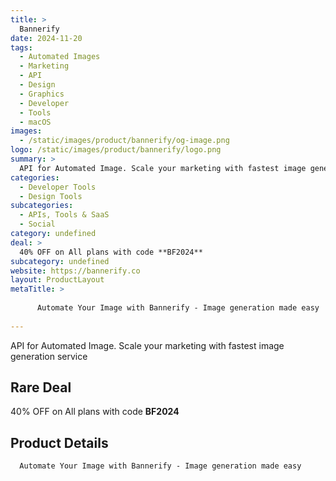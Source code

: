 ```yaml
---
title: >
  Bannerify
date: 2024-11-20
tags:
  - Automated Images
  - Marketing
  - API
  - Design
  - Graphics
  - Developer
  - Tools
  - macOS
images:
  - /static/images/product/bannerify/og-image.png
logo: /static/images/product/bannerify/logo.png
summary: >
  API for Automated Image. Scale your marketing with fastest image generation service
categories:
  - Developer Tools
  - Design Tools
subcategories:
  - APIs, Tools & SaaS
  - Social
category: undefined
deal: >
  40% OFF on All plans with code **BF2024**
subcategory: undefined
website: https://bannerify.co
layout: ProductLayout
metaTitle: >
  
      Automate Your Image with Bannerify - Image generation made easy
    
---
```

API for Automated Image. Scale your marketing with fastest image generation service

## Rare Deal

40% OFF on All plans with code **BF2024**

## Product Details

      Automate Your Image with Bannerify - Image generation made easy
    


